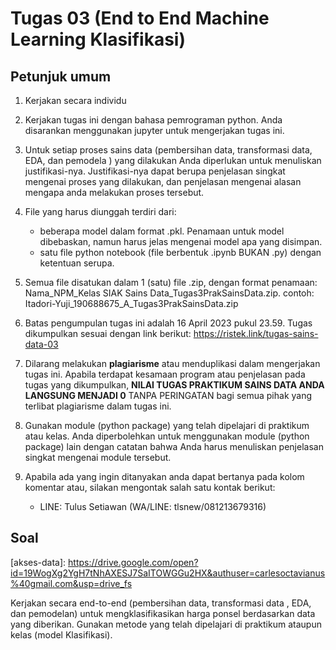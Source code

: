 # Tugas 03 (End to End Machine Learning Klasifikasi)

## Petunjuk umum
1. Kerjakan secara individu

2. Kerjakan tugas ini dengan bahasa pemrograman python. Anda disarankan
menggunakan jupyter untuk mengerjakan tugas ini.

3. Untuk setiap proses sains data (pembersihan data, transformasi data, EDA, dan pemodela ) yang dilakukan Anda diperlukan untuk menuliskan justifikasi-nya. Justifikasi-nya dapat berupa penjelasan singkat mengenai proses yang dilakukan, dan penjelasan mengenai alasan mengapa anda melakukan proses tersebut.

4. File yang harus diunggah terdiri dari:
    * beberapa model dalam format .pkl. Penamaan untuk model dibebaskan, namun harus jelas mengenai model apa yang disimpan.
    * satu file python notebook (file berbentuk .ipynb BUKAN .py) dengan ketentuan serupa.

5. Semua file disatukan dalam 1 (satu) file .zip, dengan format penamaan: Nama_NPM_Kelas SIAK Sains Data_Tugas3PrakSainsData.zip.
contoh: Itadori-Yuji_190688675_A_Tugas3PrakSainsData.zip


6. Batas pengumpulan tugas ini adalah 16 April 2023 pukul 23.59. Tugas dikumpulkan sesuai dengan link berikut: 
    [https://ristek.link/tugas-sains-data-03](https://ristek.link/tugas-sains-data-03)


7. Dilarang melakukan **plagiarisme** atau menduplikasi dalam mengerjakan tugas ini.
Apabila terdapat kesamaan program atau penjelasan pada tugas yang dikumpulkan,
**NILAI TUGAS PRAKTIKUM SAINS DATA ANDA LANGSUNG MENJADI 0** TANPA
PERINGATAN bagi semua pihak yang terlibat plagiarisme dalam tugas ini.

8. Gunakan module (python package) yang telah dipelajari di praktikum atau kelas. Anda diperbolehkan untuk menggunakan module (python package) lain dengan catatan bahwa Anda harus menuliskan penjelasan singkat mengenai module tersebut.

9. Apabila ada yang ingin ditanyakan anda dapat bertanya pada kolom komentar atau, silakan mengontak salah satu kontak berikut:
    * LINE: Tulus Setiawan (WA/LINE: tlsnew/081213679316) 


## Soal

\[akses-data\]: [https://drive.google.com/open?id=19WogXg2YgH7tNhAXESJ7SaITOWGGu2HX&authuser=carlesoctavianus%40gmail.com&usp=drive_fs](https://drive.google.com/open?id=19WogXg2YgH7tNhAXESJ7SaITOWGGu2HX&authuser=carlesoctavianus%40gmail.com&usp=drive_fs)

Kerjakan secara end-to-end (pembersihan data, transformasi data , EDA, dan pemodelan)  untuk mengklasifikasikan harga ponsel berdasarkan data yang diberikan. Gunakan metode yang telah dipelajari di praktikum ataupun kelas (model Klasifikasi).



